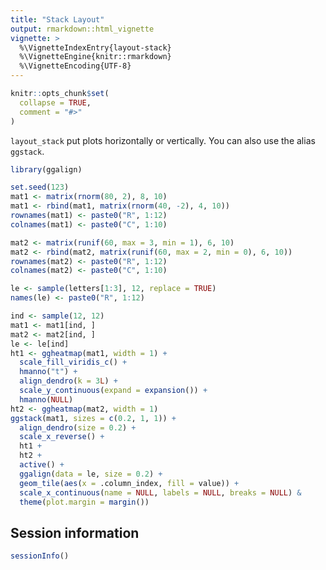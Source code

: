 ```yaml
---
title: "Stack Layout"
output: rmarkdown::html_vignette
vignette: >
  %\VignetteIndexEntry{layout-stack}
  %\VignetteEngine{knitr::rmarkdown}
  %\VignetteEncoding{UTF-8}
---
```


```r
knitr::opts_chunk$set(
  collapse = TRUE,
  comment = "#>"
)
```

`layout_stack` put plots horizontally or vertically. You can also use the alias
`ggstack`.

```r
library(ggalign)
```

```r
set.seed(123)
mat1 <- matrix(rnorm(80, 2), 8, 10)
mat1 <- rbind(mat1, matrix(rnorm(40, -2), 4, 10))
rownames(mat1) <- paste0("R", 1:12)
colnames(mat1) <- paste0("C", 1:10)

mat2 <- matrix(runif(60, max = 3, min = 1), 6, 10)
mat2 <- rbind(mat2, matrix(runif(60, max = 2, min = 0), 6, 10))
rownames(mat2) <- paste0("R", 1:12)
colnames(mat2) <- paste0("C", 1:10)

le <- sample(letters[1:3], 12, replace = TRUE)
names(le) <- paste0("R", 1:12)

ind <- sample(12, 12)
mat1 <- mat1[ind, ]
mat2 <- mat2[ind, ]
le <- le[ind]
ht1 <- ggheatmap(mat1, width = 1) +
  scale_fill_viridis_c() +
  hmanno("t") +
  align_dendro(k = 3L) +
  scale_y_continuous(expand = expansion()) +
  hmanno(NULL)
ht2 <- ggheatmap(mat2, width = 1)
ggstack(mat1, sizes = c(0.2, 1, 1)) +
  align_dendro(size = 0.2) +
  scale_x_reverse() +
  ht1 +
  ht2 +
  active() +
  ggalign(data = le, size = 0.2) +
  geom_tile(aes(x = .column_index, fill = value)) +
  scale_x_continuous(name = NULL, labels = NULL, breaks = NULL) &
  theme(plot.margin = margin())
```

## Session information
```r
sessionInfo()
```

